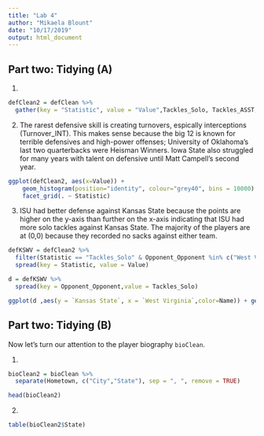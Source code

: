 ```yaml
---
title: "Lab 4"
author: "Mikaela Blount"
date: "10/17/2019"
output: html_document
---
```


## Part two: Tidying (A)

1.
```r
defClean2 = defClean %>%
  gather(key = "Statistic", value = "Value",Tackles_Solo, Tackles_ASST, Tackles_TFL, Tackles_Sack, Turnover_FF, Turnover_FR, Turnover_INT, Pass_QBH, Pass_PB)
```

2. 
The rarest defensive skill is creating turnovers, espically interceptions (Turnover_INT). This makes sense because the big 12 is known for terrible defensives and high-power offenses; University of Oklahoma's last two quarterbacks were Heisman Winners. Iowa State also struggled for many years with talent on defensive until Matt Campell's second year.
```r
ggplot(defClean2, aes(x=Value)) +
    geom_histogram(position="identity", colour="grey40", bins = 10000) +
    facet_grid(. ~ Statistic)

```



3.
ISU had better defense against Kansas State because the points are higher on the y-axis than further on the x-axis indicating that ISU had more solo tackles against Kansas State. The majority of the players are at (0,0) because they recorded no sacks against either team.
```r
defKSWV = defClean2 %>%
  filter(Statistic == "Tackles_Solo" & Opponent_Opponent %in% c("West Virginia","Kansas State")) %>%
  spread(key = Statistic, value = Value)

d = defKSWV %>%
  spread(key = Opponent_Opponent,value = Tackles_Solo)

ggplot(d ,aes(y = `Kansas State`, x = `West Virginia`,color=Name)) + geom_point(na.rm = TRUE)
```



## Part two: Tidying  (B)
Now let's turn our attention to the player biography `bioClean`.

1. 
```r
bioClean2 = bioClean %>%
  separate(Hometown, c("City","State"), sep = ", ", remove = TRUE)

head(bioClean2)
```

2. 
```r
table(bioClean2$State)
```


